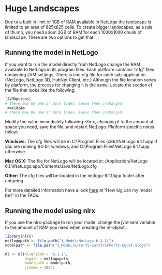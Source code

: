 # Huge Landscapes

Due to a built in limit of 1GB of RAM available in NetLogo the landscape is limited to an area of 825x825 cells. To create bigger landscapes, as a rule of thumb, you need about 2GB of RAM for each 1000x1000 chunk of landscape. There are two options to get that:

## Running the model in NetLogo 

If you want to run the model directly from NetLogo change the RAM available to NetLogo in its program files. Each platform contains “.cfg” files containing JVM settings. There is one cfg file for each sub-application (NetLogo, NetLogo 3D, HubNet Client, etc.) Although the file location varies by platform, the process for changing it is the same. Locate the section of the file that looks like the following: 

```r
[JVMOptions]
# there may be one or more lines, leave them unchanged
-Xmx1024m
# there may be one or more lines, leave them unchanged
```

Modify the value immediately following -Xmx, changing it to the amount of space you need, save the file, and restart NetLogo. Platform specific notes follow:

**Windows:** The cfg files will be in C:\\Program Files (x86)\\NetLogo 6.1.1\\app if you are running 64-bit windows, and C:\\Program Files\\NetLogo 6.1.1\\app otherwise.

**Mac OS X:** The file for NetLogo will be located at: /Application/NetLogo 6.1.1/NetLogo.app/Contents/Java/NetLogo.cfg

**Other:** The cfg files will be located in the netlogo-6.1.1/app folder after untarring

For more detailed information have a look [here](https://ccl.northwestern.edu/netlogo/docs/) at "How big can my model be?" in the FAQs.

## Running the model using nlrx

If you use the nlrx-package to run your model change the jvmmem variable to the amount of RAM you need when creating the nl-object.

```r
library(nlrx)
netlogopath <- file.path("1_Model/NetLogo 6.1.1/")
modelpath <- file.path("1_Model/EFForTS-LGraf/EFForTS-LGraf.nlogo")

nl <- nl(nlversion = "6.1.1",
         nlpath = netlogopath,
         modelpath = modelpath,
         jvmmem = 2024)
```